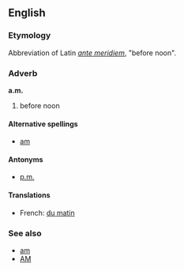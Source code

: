 ==English==
===Etymology===
Abbreviation of Latin ''[[ante meridiem]]'', "before noon".

===Adverb===<!-- probably also an adjective... -->
'''a.m.'''

# before noon

====Alternative spellings====
*[[am]]

====Antonyms====
*[[p.m.]]

====Translations====
*French: [[du matin]]

===See also===
*[[am]]
*[[AM]]